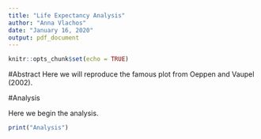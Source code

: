 ```yaml
---
title: "Life Expectancy Analysis"
author: "Anna Vlachos"
date: "January 16, 2020"
output: pdf_document
---
```


```r
knitr::opts_chunk$set(echo = TRUE)
```

#Abstract
Here we will reproduce the famous plot from Oeppen and Vaupel (2002). 

#Analysis

Here we begin the analysis.
```r
print("Analysis")
```

